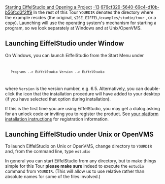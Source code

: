 [[Property:title|Starting EiffelStudio and Opening a Project]]
[[Property:weight|-13]]
[[Property:uuid|676cf329-5640-69c4-d10b-b56fcd3f2ff9]]
In the rest of this Tour <code>YOURDIR</code> denotes the directory where the example resides (the original, <code>$ISE_EIFFEL/examples/studio/tour</code> , or a copy). Launching will use the operating system's mechanism for starting a program, so we look separately at Windows and at Unix/OpenVMS. 

==Launching EiffelStudio under Window==

On Windows, you can launch EiffelStudio from the Start Menu under
<code lang="text">
	Programs --> EiffelStudio Version --> EiffelStudio
</code>

where <code>Version</code> is the version number, e.g. 6.5. Alternatively, you can double-click the icon that the installation procedure will have added to your desktop (if you have selected that option during installation). 

If this is the first time you are using EiffelStudio, you may get a dialog asking for an unlock code or inviting you to register the product. See [[Software Installation for EiffelStudio|your platform installation instructions]] for registration information. 

==Launching EiffelStudio under Unix or OpenVMS==

To launch EiffelStudio on Unix or OpenVMS, change directory to <code>YOURDIR</code> and, from the command line, type 
<code lang="text">
estudio
</code>

In general you can start EiffelStudio from any directory, but to make things simple for this Tour '''please make sure''' indeed to execute the <code>estudio</code> command from <code>YOURDIR</code>. (This will allow us to use relative rather than absolute names for some of the files involved.) 


